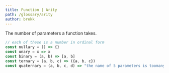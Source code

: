 ```yaml
---
title: Function | Arity
path: /glossary/arity
author: brekk
---
```



<Def of="Arity"/>

The number of parameters a function takes.

```js
// each of these is a number in ordinal form
const nullary = () => {}
const unary = x => x
const binary = (a, b) => [a, b]
const ternary = (a, b, c) => ({a, b, c})
const quaternary = (a, b, c, d) => "the name of 5 parameters is toomanyary"
```
